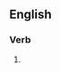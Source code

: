 ==English==

===Verb===
{{head|en|verb form}}

# {{present participle of|pollicate|lang=en|nocat=1}}